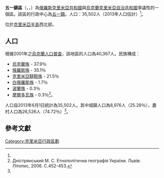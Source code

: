 {{about||其他同名地方|五一区}}
{{Infobox settlement
|official_name          = 五一鎮區
|native_name            = {{lang-ru|Первомайский район}}<br/>{{lang-uk|Первомайський район}}<br/>{{lang-crh|Curçı rayonı}}
|nickname               = 
|settlement_type        = 區
|motto                  =
|image_skyline          = 
|image_caption          = 
|image_flag             = Flag of Pervomayskiy Raion Crimea.svg
|flag_size              =
|image_seal             = Pervomaiskiy kr rayon gerb.png
|seal_size              =
|image_map              = Карта-схема Крыма Первомайский район.png
|mapsize                = 250px
|map_caption            = 五一區位於克里米亞半島中的位置
|pushpin_map            = <!-- -->
|pushpin_label_position = 
|pushpin_map_caption    = 所在位置
|coordinates_region     = UA
|subdivision_type       = 國家
|subdivision_name       = {{RUS}}<br />{{UKR}}
|subdivision_type1      = 自治共和國
|subdivision_name1      = {{flag|Crimea}}<br>{{flag|Republic of  Crimea}}
|parts_type             = 辖区
|parts_style            = 列表
|p1                     = 0 市
|p2                     = 1 鎮
|p3                     = 39 村
|seat_type              = 行政中心
|seat                   = [[五一鎮_(克里米亞)|五一鎮]]
|leader_title           =
|leader_name            = 
|established_title      = <!-- Established --> 
|established_date       = 
|area_footnotes         =
|area_total_km2         = 1474
|area_rank              = 
|population_as_of       = 2013
|population_footnotes   =
|population_note        =
|population_total       = 35 502<ref name="численность">[http://www.sf.ukrstat.gov.ua/ukodem1.htm#_nayav Главное управление статистики в Автономной Республике Крым] {{webarchive|url=https://web.archive.org/web/20131212200143/http://www.sf.ukrstat.gov.ua/ukodem1.htm |date=2013-12-12 }}</ref>
|population_density_km2 = auto
|timezone=[[莫斯科時間|MSK]]
|utc_offset=+3
|timezone_DST=
|utc_offset_DST=
|latd= |latm= |lats= |latNS=N
|longd= |longm= |longs= |longEW=E
|coordinates_type       = region:UA_type:adm3rd
|coordinates_display    = inline,title
|elevation_footnotes    = 
|elevation_m            = 
|postal_code_type       = <!-- Postal code -->
|postal_code            =
|area_code_type         = 電話區號
|area_code              = +380-
|website                = 
|footnotes              = 
}}
'''五一鎮區'''（{{lang-ru|Первомайский район}}，{{lang-uk|Первомайський район}}，{{lang-crh|Curçı rayonı}}）為[[俄羅斯|俄羅斯]][[克里米亞共和國|克里米亞共和國]]與[[烏克蘭|烏克蘭]][[克里米亞自治共和國|克里米亞自治共和國]]爭議性的一個區。該區的行政中心為[[五一鎮_(克里米亞)|五一鎮]]。人口：35,502人（2013年人口估計）<ref name="численность"/>。

位於[[克里米亞半島|克里米亞半島]]西北部。

==人口==
根據2001年之[[烏克蘭人口普查|烏克蘭人口普查]]，該地區的人口為40,367人。民族構成：

*[[烏克蘭族|烏克蘭族]] - 37.9％ 
*[[俄羅斯族|俄羅斯族]] - 35.1％ 
*[[克里米亞韃靼人|克里米亞韃靼族]] - 21.5％ 
*[[白俄羅斯族|白俄羅斯族]] - 1.7％ 
*[[波蘭人|波蘭族]] - 0.3％ 
*[[摩爾多瓦人|摩爾多瓦族]] - 0.3％<ref name="nac">Дністрянський М. С. Етнополітична географія України. Львів: Літопис, 2006. С.452-453.</ref>。 


人口自2013年6月1日統計為35,502人。其中城鎮人口為8,976人（25.28％），農村人口為26,526人（74.72％）<ref name="численность"/>。

==參考文獻==
{{commonscat|Pervomaiske_Raion}}
{{Reflist}}

{{Crimea topics}}

{{coord|45|42|54|N|33|51|24|E|type:adm2nd_source:kolossus-itwiki|display=title}}

[[Category:克里米亞行政區劃|Category:克里米亞行政區劃]]